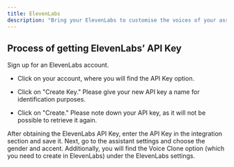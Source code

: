 ```yaml
---
title: ElevenLabs
description: "Bring your ElevenLabs to customise the voices of your assistants."
---
```


## Process of getting ElevenLabs’ API Key

Sign up for an ElevenLabs account.

- Click on your account, where you will find the API Key option.

- Click on "Create Key." Please give your new API key a name for identification purposes.

- Click on "Create." Please note down your API key, as it will not be possible to retrieve it again.

After obtaining the ElevenLabs API Key, enter the API Key in the integration section and save it. Next, go to the assistant settings and choose the gender and accent. Additionally, you will find the Voice Clone option (which you need to create in ElevenLabs) under the ElevenLabs settings.
